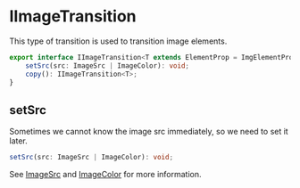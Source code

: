 # IImageTransition

This type of transition is used to transition image elements.

```typescript
export interface IImageTransition<T extends ElementProp = ImgElementProp> extends ITransition<T> {
    setSrc(src: ImageSrc | ImageColor): void;
    copy(): IImageTransition<T>;
}
```

## setSrc

Sometimes we cannot know the image src immediately, so we need to set it later.

```typescript
setSrc(src: ImageSrc | ImageColor): void;
```

See [ImageSrc](../../types/ImageSrc) and [ImageColor](../../types/ImageColor) for more information.
